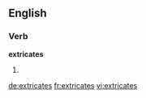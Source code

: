 ==English==

===Verb===
'''extricates'''

# {{third-person singular of|extricate}}

[[de:extricates]]
[[fr:extricates]]
[[vi:extricates]]